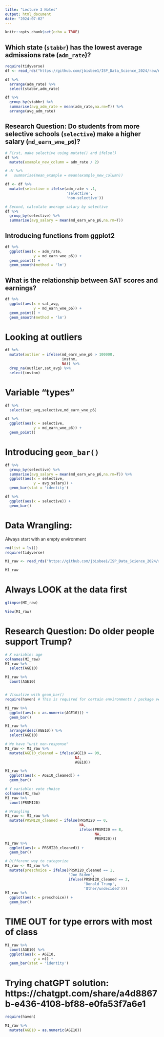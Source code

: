 ```yaml
---
title: "Lecture 3 Notes"
output: html_document
date: "2024-07-02"
---
```


```r
knitr::opts_chunk$set(echo = TRUE)
```

## Which state (`stabbr`) has the lowest average admissions rate (`adm_rate`)?

```r
require(tidyverse)
df <- read_rds("https://github.com/jbisbee1/ISP_Data_Science_2024/raw/main/data/sc_debt.Rds")

df %>%
  arrange(adm_rate) %>%
  select(stabbr,adm_rate)

df %>%
  group_by(stabbr) %>%
  summarise(avg_adm_rate = mean(adm_rate,na.rm=T)) %>%
  arrange(avg_adm_rate)
```

## Research Question: Do students from more selective schools (`selective`) make a higher salary (`md_earn_wne_p6`)?

```r
# First, make selective using mutate() and ifelse()
df %>%
  mutate(example_new_column = adm_rate / 2)

# df %>%
#   summarise(mean_example = mean(example_new_column))

df <- df %>%
  mutate(selective = ifelse(adm_rate < .1,
                            'selective',
                            'non-selective'))

# Second, calculate average salary by selective
df %>%
  group_by(selective) %>%
  summarise(avg_salary = mean(md_earn_wne_p6,na.rm=T))
```

## Introducing functions from ggplot2

```r
df %>%
  ggplot(aes(x = adm_rate,
             y = md_earn_wne_p6)) + 
  geom_point() + 
  geom_smooth(method = 'lm')

```

## What is the relationship between SAT scores and earnings?

```r
df %>%
  ggplot(aes(x = sat_avg,
             y = md_earn_wne_p6)) + 
  geom_point() + 
  geom_smooth(method = 'lm')
```

# Looking at outliers

```r
df %>%
  mutate(outlier = ifelse(md_earn_wne_p6 > 100000,
                          instnm,
                          NA)) %>%
  drop_na(outlier,sat_avg) %>%
  select(instnm)
```

# Variable "types"

```r
df %>%
  select(sat_avg,selective,md_earn_wne_p6)

df %>%
  ggplot(aes(x = selective,
             y = md_earn_wne_p6)) + 
  geom_point()
```

# Introducing `geom_bar()`

```r
df %>%
  group_by(selective) %>%
  summarise(avg_salary = mean(md_earn_wne_p6,na.rm=T)) %>%
  ggplot(aes(x = selective,
             y = avg_salary)) + 
  geom_bar(stat = 'identity')

df %>%
  ggplot(aes(x = selective)) + 
  geom_bar()
```

# Data Wrangling:

Always start with an empty environment

```r
rm(list = ls())
require(tidyverse)

MI_raw <- read_rds("https://github.com/jbisbee1/ISP_Data_Science_2024/raw/main/data/MI2020_ExitPoll.rds")

MI_raw
```

# Always LOOK at the data first

```r
glimpse(MI_raw)

View(MI_raw)
```

# Research Question: Do older people support Trump?

```r
# X variable: age
colnames(MI_raw)
MI_raw %>%
  select(AGE10)

MI_raw %>%
  count(AGE10)


# Visualize with geom_bar()
require(haven) # This is required for certain environments / package versions to convert SPSS to numeric. See TIME OUT section below and associated ChatGPT help.

MI_raw %>%
  ggplot(aes(x = as.numeric(AGE10))) + 
  geom_bar()

MI_raw %>%
  arrange(desc(AGE10)) %>%
  select(AGE10)

# We have "unit non-response"
MI_raw <- MI_raw %>%
  mutate(AGE10_cleaned = ifelse(AGE10 == 99,
                                NA,
                                AGE10))

MI_raw %>%
  ggplot(aes(x = AGE10_cleaned)) + 
  geom_bar()

# Y variable: vote choice
colnames(MI_raw)
MI_raw %>%
  count(PRSMI20)

# Wrangling
MI_raw <- MI_raw %>%
  mutate(PRSMI20_cleaned = ifelse(PRSMI20 == 0,
                                  NA,
                                  ifelse(PRSMI20 == 8,
                                         NA,
                                         PRSMI20)))
MI_raw %>%
  ggplot(aes(x = PRSMI20_cleaned)) + 
  geom_bar()

# Different way to categorize
MI_raw <- MI_raw %>%
  mutate(preschoice = ifelse(PRSMI20_cleaned == 1,
                             'Joe Biden',
                             ifelse(PRSMI20_cleaned == 2,
                                    'Donald Trump',
                                    'Other/undecided')))
MI_raw %>%
  ggplot(aes(x = preschoice)) + 
  geom_bar()
```

# TIME OUT for type errors with most of class

```r
MI_raw %>%
  count(AGE10) %>%
  ggplot(aes(x = AGE10,
             y = n)) + 
  geom_bar(stat = 'identity')
```

# Trying chatGPT solution: https://chatgpt.com/share/a4d8867b-e436-4108-bf88-e0fa53f7a6e1

```r
require(haven)

MI_raw %>%
  mutate(AGE10 = as.numeric(AGE10))
```

